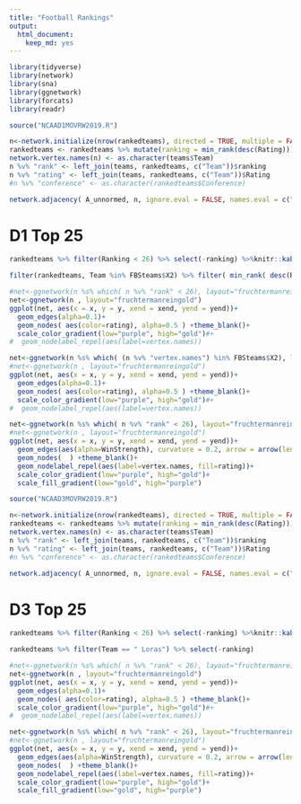 ```yaml
---
title: "Football Rankings"
output: 
  html_document: 
    keep_md: yes
---
```



```r
library(tidyverse)
library(network)
library(sna)
library(ggnetwork)
library(forcats)
library(readr)
```

```r
source("NCAAD1MOVRW2019.R")
```

```r
n<-network.initialize(nrow(rankedteams), directed = TRUE, multiple = FALSE, loops = TRUE)
rankedteams <- rankedteams %>% mutate(ranking = min_rank(desc(Rating)))
network.vertex.names(n) <- as.character(teams$Team)
n %v% "rank" <- left_join(teams, rankedteams, c("Team"))$ranking
n %v% "rating" <- left_join(teams, rankedteams, c("Team"))$Rating
#n %v% "conference" <- as.character(rankedteams$Conference)

network.adjacency( A_unnormed, n, ignore.eval = FALSE, names.eval = c("WinStrength"))

```

# D1 Top 25 

```r
rankedteams %>% filter(Ranking < 26) %>% select(-ranking) %>%knitr::kable()


```

```r

filter(rankedteams, Team %in% FBSteams$X2) %>% filter( min_rank( desc(Rating)) <26) %>% select(-ranking) %>% knitr::kable()


```

```r
#net<-ggnetwork(n %s% which( n %v% "rank" < 26), layout="fruchtermanreingold")
net<-ggnetwork(n , layout="fruchtermanreingold")
ggplot(net, aes(x = x, y = y, xend = xend, yend = yend))+
  geom_edges(alpha=0.1)+
  geom_nodes( aes(color=rating), alpha=0.5 ) +theme_blank()+
  scale_color_gradient(low="purple", high="gold")#+
#  geom_nodelabel_repel(aes(label=vertex.names))

```


```r
net<-ggnetwork(n %s% which( (n %v% "vertex.names") %in% FBSteams$X2), layout="fruchtermanreingold")
#net<-ggnetwork(n , layout="fruchtermanreingold")
ggplot(net, aes(x = x, y = y, xend = xend, yend = yend))+
  geom_edges(alpha=0.1)+
  geom_nodes( aes(color=rating), alpha=0.5 ) +theme_blank()+
  scale_color_gradient(low="purple", high="gold")#+
#  geom_nodelabel_repel(aes(label=vertex.names))

```


```r
net<-ggnetwork(n %s% which( n %v% "rank" < 26), layout="fruchtermanreingold")
#net<-ggnetwork(n , layout="fruchtermanreingold")
ggplot(net, aes(x = x, y = y, xend = xend, yend = yend))+
  geom_edges(aes(alpha=WinStrength), curvature = 0.2, arrow = arrow(length=unit(2, "points")))+
  geom_nodes(  ) +theme_blank()+
  geom_nodelabel_repel(aes(label=vertex.names, fill=rating))+
  scale_color_gradient(low="purple", high="gold")+
  scale_fill_gradient(low="gold", high="purple")


```



```r
source("NCAAD3MOVRW2019.R")
```

```r
n<-network.initialize(nrow(rankedteams), directed = TRUE, multiple = FALSE, loops = TRUE)
rankedteams <- rankedteams %>% mutate(ranking = min_rank(desc(Rating)))
network.vertex.names(n) <- as.character(teams$Team)
n %v% "rank" <- left_join(teams, rankedteams, c("Team"))$ranking
n %v% "rating" <- left_join(teams, rankedteams, c("Team"))$Rating
#n %v% "conference" <- as.character(rankedteams$Conference)

network.adjacency( A_unnormed, n, ignore.eval = FALSE, names.eval = c("WinStrength"))

```

# D3 Top 25 

```r
rankedteams %>% filter(Ranking < 26) %>% select(-ranking) %>%knitr::kable()

rankedteams %>% filter(Team == " Loras") %>% select(-ranking)

```



```r
#net<-ggnetwork(n %s% which( n %v% "rank" < 26), layout="fruchtermanreingold")
net<-ggnetwork(n , layout="fruchtermanreingold")
ggplot(net, aes(x = x, y = y, xend = xend, yend = yend))+
  geom_edges(alpha=0.1)+
  geom_nodes( aes(color=rating), alpha=0.5 ) +theme_blank()+
  scale_color_gradient(low="purple", high="gold")#+
#  geom_nodelabel_repel(aes(label=vertex.names))

```


```r
net<-ggnetwork(n %s% which( n %v% "rank" < 26), layout="fruchtermanreingold")
#net<-ggnetwork(n , layout="fruchtermanreingold")
ggplot(net, aes(x = x, y = y, xend = xend, yend = yend))+
  geom_edges(aes(alpha=WinStrength), curvature = 0.2, arrow = arrow(length=unit(2, "points")))+
  geom_nodes(  ) +theme_blank()+
  geom_nodelabel_repel(aes(label=vertex.names, fill=rating))+
  scale_color_gradient(low="purple", high="gold")+
  scale_fill_gradient(low="gold", high="purple")


```